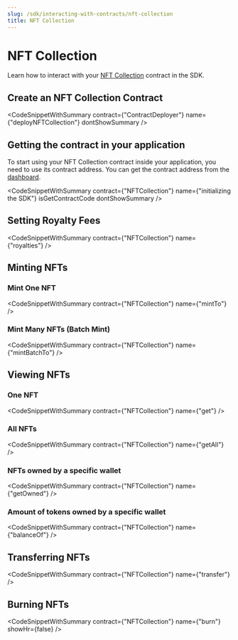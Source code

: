 ```yaml
---
slug: /sdk/interacting-with-contracts/nft-collection
title: NFT Collection
---
```



# NFT Collection

Learn how to interact with your [NFT Collection](/pre-built-contracts/nft-collection) contract in the SDK.

## Create an NFT Collection Contract

<CodeSnippetWithSummary
  contract={"ContractDeployer"}
  name={"deployNFTCollection"}
  dontShowSummary
/>

## Getting the contract in your application

To start using your NFT Collection contract inside your application, you need to use its contract address. You can get the contract address from the [dashboard](https://web3sdk.io/dashboard).

<CodeSnippetWithSummary
  contract={"NFTCollection"}
  name={"initializing the SDK"}
  isGetContractCode
  dontShowSummary
/>

## Setting Royalty Fees

<CodeSnippetWithSummary contract={"NFTCollection"} name={"royalties"} />

## Minting NFTs

### Mint One NFT

<CodeSnippetWithSummary contract={"NFTCollection"} name={"mintTo"} />

### Mint Many NFTs (Batch Mint)

<CodeSnippetWithSummary contract={"NFTCollection"} name={"mintBatchTo"} />

## Viewing NFTs

### One NFT

<CodeSnippetWithSummary contract={"NFTCollection"} name={"get"} />

### All NFTs

<CodeSnippetWithSummary contract={"NFTCollection"} name={"getAll"} />

### NFTs owned by a specific wallet

<CodeSnippetWithSummary contract={"NFTCollection"} name={"getOwned"} />

### Amount of tokens owned by a specific wallet

<CodeSnippetWithSummary contract={"NFTCollection"} name={"balanceOf"} />

## Transferring NFTs

<CodeSnippetWithSummary contract={"NFTCollection"} name={"transfer"} />

## Burning NFTs

<CodeSnippetWithSummary
  contract={"NFTCollection"}
  name={"burn"}
  showHr={false}
/>
